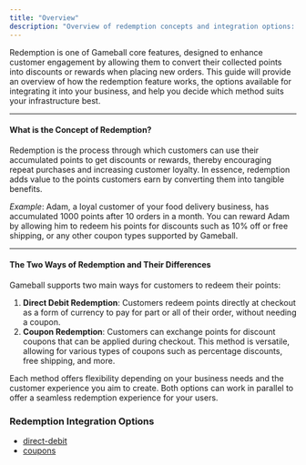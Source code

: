 ```yaml
---
title: "Overview"
description: "Overview of redemption concepts and integration options: direct debit vs coupons."
---
```


Redemption is one of Gameball core features, designed to enhance customer engagement by allowing them to convert their collected points into discounts or rewards when placing new orders. This guide will provide an overview of how the redemption feature works, the options available for integrating it into your business, and help you decide which method suits your infrastructure best.

***

#### What is the Concept of Redemption?

Redemption is the process through which customers can use their accumulated points to get discounts or rewards, thereby encouraging repeat purchases and increasing customer loyalty. In essence, redemption adds value to the points customers earn by converting them into tangible benefits.

_Example_: Adam, a loyal customer of your food delivery business, has accumulated 1000 points after 10 orders in a month. You can reward Adam by allowing him to redeem his points for discounts such as 10% off or free shipping, or any other coupon types supported by Gameball.

***

#### The Two Ways of Redemption and Their Differences

Gameball supports two main ways for customers to redeem their points:

1. **Direct Debit Redemption**: Customers redeem points directly at checkout as a form of currency to pay for part or all of their order, without needing a coupon.
2. **Coupon Redemption**: Customers can exchange points for discount coupons that can be applied during checkout. This method is versatile, allowing for various types of coupons such as percentage discounts, free shipping, and more.

Each method offers flexibility depending on your business needs and the customer experience you aim to create. Both options can work in parallel to offer a seamless redemption experience for your users.

### Redemption Integration Options

- [direct-debit](/tutorials/redemption/direct-debit)
- [coupons](/tutorials/redemption/coupons)
